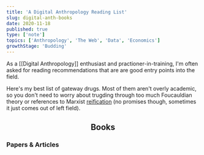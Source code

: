 ```yaml
---
title: 'A Digital Anthropology Reading List'
slug: digital-anth-books
date: 2020-11-18
published: true
type: ['note']
topics: ['Anthropology', 'The Web', 'Data', 'Economics']
growthStage: 'Budding'
---
```


<IntroParagraph>

As a [[Digital Anthropology]] enthusiast and practioner-in-training, I'm often asked for reading recommendations that are are good entry points into the field.

</IntroParagraph>

Here's my best list of gateway drugs.  Most of them aren't overly academic, so you don't need to worry about trugding through too much Foucauldian theory or references to Marxist [reification](https://en.wikipedia.org/wiki/Reification_(Marxism)) (no promises though, sometimes it just comes out of left field).

<Center>

## Books

</Center>

<ResourceBook large img="https://pics.cdn.librarything.com/picsizes/16/3e/163e2247775dec8596d48506951444341587343_v5.jpg" title="Addiction By Design" author="Natasha Dow Schull" description="A beautiful ethnography of machine gamblers in Las Vegas. Dow Schull explores the nature of addictive relationships with machines, experiences of embodiment, and the ethics of designing technological systems." url="/addiction-by-design" />

<ResourceBook img="" title="Digital Anthropology" author="Daniel Miller & Heather Horst" description="" />

<ResourceBook img="" title="A Cyborg Manifesto" author="Donna Haraway" description="While a bit academically dense to read, Haraway's take on the Cyborg is one of the foundational texts here." url="/cyborg-manifesto" />

<ResourceBook img="" title="" author="" description="" />

### Papers & Articles

